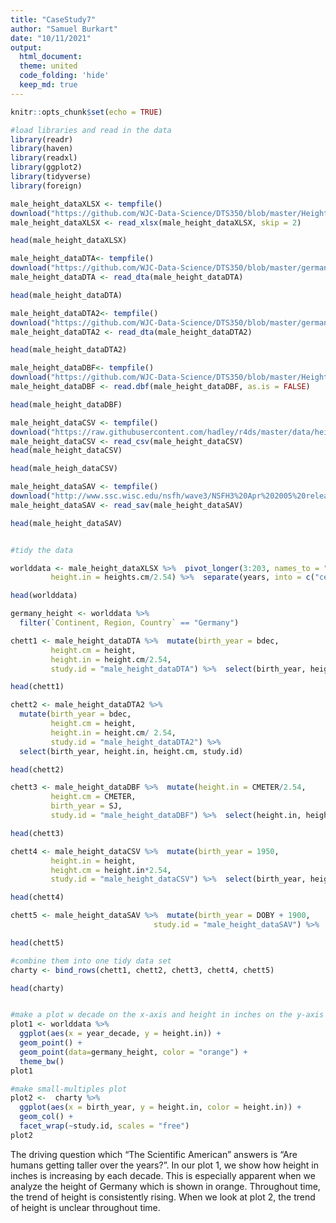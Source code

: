 ```yaml
---
title: "CaseStudy7"
author: "Samuel Burkart"
date: "10/11/2021"
output: 
  html_document:
  theme: united
  code_folding: 'hide'
  keep_md: true
---
```


```r
knitr::opts_chunk$set(echo = TRUE)
```

```r
#load libraries and read in the data
library(readr)
library(haven)
library(readxl)
library(ggplot2)
library(tidyverse)
library(foreign)

male_height_dataXLSX <- tempfile()
download("https://github.com/WJC-Data-Science/DTS350/blob/master/Height.xlsx?raw=true", male_height_dataXLSX, mode = "wb")
male_height_dataXLSX <- read_xlsx(male_height_dataXLSX, skip = 2)

head(male_height_dataXLSX)

male_height_dataDTA<- tempfile()
download("https://github.com/WJC-Data-Science/DTS350/blob/master/germanconscr.dta?raw=true", male_height_dataDTA, mode = "wb")
male_height_dataDTA <- read_dta(male_height_dataDTA)

head(male_height_dataDTA)

male_height_dataDTA2<- tempfile()
download("https://github.com/WJC-Data-Science/DTS350/blob/master/germanprison.dta?raw=true", male_height_dataDTA2, mode = "wb")
male_height_dataDTA2 <- read_dta(male_height_dataDTA2)

head(male_height_dataDTA2)

male_height_dataDBF<- tempfile()
download("https://github.com/WJC-Data-Science/DTS350/blob/master/Heights_south-east/B6090.DBF?raw=true", male_height_dataDBF, mode = "wb")
male_height_dataDBF <- read.dbf(male_height_dataDBF, as.is = FALSE)

head(male_height_dataDBF)

male_height_dataCSV <- tempfile()
download("https://raw.githubusercontent.com/hadley/r4ds/master/data/heights.csv", male_height_dataCSV, mode = "wb")
male_height_dataCSV <- read_csv(male_height_dataCSV)
head(male_height_dataCSV)

head(male_heigh_dataCSV)

male_height_dataSAV <- tempfile()
download("http://www.ssc.wisc.edu/nsfh/wave3/NSFH3%20Apr%202005%20release/main05022005.sav", male_height_dataSAV, mode = "wb")
male_height_dataSAV <- read_sav(male_height_dataSAV)

head(male_height_dataSAV)


#tidy the data

worlddata <- male_height_dataXLSX %>%  pivot_longer(3:203, names_to = "years", values_to = "heights.cm", values_drop_na = TRUE) %>%  mutate(year_decade = years, 
         height.in = heights.cm/2.54) %>%  separate(years, into = c("century", "decade"), sep = -2) %>%  separate(decade, into = c("decade", "year"), sep = -1)

head(worlddata)

germany_height <- worlddata %>% 
  filter(`Continent, Region, Country` == "Germany")

chett1 <- male_height_dataDTA %>%  mutate(birth_year = bdec, 
         height.cm = height, 
         height.in = height.cm/2.54, 
         study.id = "male_height_dataDTA") %>%  select(birth_year, height.cm, height.in, study.id)

head(chett1)

chett2 <- male_height_dataDTA2 %>%
  mutate(birth_year = bdec,
         height.cm = height,
         height.in = height.cm/ 2.54,
         study.id = "male_height_dataDTA2") %>%
  select(birth_year, height.in, height.cm, study.id)

head(chett2)

chett3 <- male_height_dataDBF %>%  mutate(height.in = CMETER/2.54,
         height.cm = CMETER,
         birth_year = SJ,
         study.id = "male_height_dataDBF") %>%  select(height.in, height.cm, birth_year, study.id)

head(chett3)

chett4 <- male_height_dataCSV %>%  mutate(birth_year = 1950,
         height.in = height,
         height.cm = height.in*2.54,
         study.id = "male_height_dataCSV") %>%  select(birth_year, height.cm, height.in, study.id)

head(chett4)

chett5 <- male_height_dataSAV %>%  mutate(birth_year = DOBY + 1900, 
                                study.id = "male_height_dataSAV") %>%  select(birth_year, study.id)

head(chett5)

#combine them into one tidy data set
charty <- bind_rows(chett1, chett2, chett3, chett4, chett5)

head(charty)


#make a plot w decade on the x-axis and height in inches on the y-axis
plot1 <- worlddata %>% 
  ggplot(aes(x = year_decade, y = height.in)) +
  geom_point() +
  geom_point(data=germany_height, color = "orange") +
  theme_bw() 
plot1

#make small-multiples plot
plot2 <-  charty %>%
  ggplot(aes(x = birth_year, y = height.in, color = height.in)) +
  geom_col() +
  facet_wrap(~study.id, scales = "free") 
plot2
```
The driving question which "The Scientific American" answers is "Are humans getting taller over the years?". In our plot 1, we show how height in inches is increasing by each decade. This is especially apparent when we analyze the height of Germany which is shown in orange. Throughout time, the trend of height is consistently rising. When we look at plot 2, the trend of height is unclear throughout time. 


